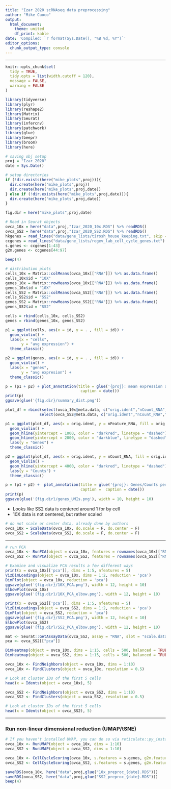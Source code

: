 ```yaml
---
title: "Izar 2020 scRNAseq data preprocessing"
author: "Mike Cuoco"
output:
  html_document:
    theme: united
    df_print: kable
date: 'Compiled: `r format(Sys.Date(), "%B %d, %Y")`'
editor_options: 
  chunk_output_type: console
---
```

***

```r
knitr::opts_chunk$set(
  tidy = TRUE,
  tidy.opts = list(width.cutoff = 120),
  message = FALSE,
  warning = FALSE
)
```

```r
library(tidyverse)
library(plyr)
library(reshape2)
library(Matrix)
library(Seurat)
library(infercnv)
library(patchwork)
library(glue)
library(beepr)
library(broom)
library(here)

# saving obj setup
proj = "Izar_2020"
date = Sys.Date()

# setup directories
if (!dir.exists(here("mike_plots",proj))){
  dir.create(here("mike_plots",proj))
  dir.create(here("mike_plots",proj,date))
} else if (!dir.exists(here("mike_plots",proj,date))){
  dir.create(here("mike_plots",proj,date))
}

fig.dir = here("mike_plots",proj,date)

# Read in Seurat objects
ovca_10x = here("data",proj,"Izar_2020_10x.RDS") %>% readRDS()
ovca_SS2 = here("data",proj,"Izar_2020_SS2.RDS") %>% readRDS()
hkgenes = read_lines("data/gene_lists/tirosh_house_keeping.txt", skip = 2)
ccgenes = read_lines("data/gene_lists/regev_lab_cell_cycle_genes.txt")
s.genes <- ccgenes[1:43]
g2m.genes <- ccgenes[44:97]

beep(4)
```


```r
# distribution plots
cells_10x = Matrix::colMeans(ovca_10x[["RNA"]]) %>% as.data.frame()
cells_10x$id = "10X"
genes_10x = Matrix::rowMeans(ovca_10x[["RNA"]]) %>% as.data.frame()
genes_10x$id = "10X"
cells_SS2 = Matrix::colMeans(ovca_SS2[["RNA"]]) %>% as.data.frame()
cells_SS2$id = "SS2"
genes_SS2 = Matrix::rowMeans(ovca_SS2[["RNA"]]) %>% as.data.frame()
genes_SS2$id = "SS2"

cells = rbind(cells_10x, cells_SS2)
genes = rbind(genes_10x, genes_SS2)

p1 = ggplot(cells, aes(x = id, y = . , fill = id)) + 
  geom_violin() +
  labs(x = "cells",
       y = "avg expression") +
  theme_classic()

p2 = ggplot(genes, aes(x = id, y = . , fill = id)) + 
  geom_violin() +
  labs(x = "genes",
       y = "avg expresion") +
  theme_classic()

p = (p1 + p2) + plot_annotation(title = glue('{proj}: mean expression across cells and genes'),
                                 caption = date())
print(p)
ggsave(glue('{fig.dir}/summary_dist.png'))

plot_df = rbind(select(ovca_10x@meta.data, c("orig.ident","nCount_RNA","nFeature_RNA")),
               select(ovca_SS2@meta.data, c("orig.ident","nCount_RNA","nFeature_RNA")))

p1 = ggplot(plot_df, aes(x = orig.ident, y = nFeature_RNA, fill = orig.ident)) + 
  geom_violin() + 
  geom_hline(yintercept = 1000, color = "darkred", linetype = "dashed") + 
  geom_hline(yintercept = 2000, color = "darkblue", linetype = "dashed") + 
  labs(y = "Genes") +
  theme_classic()

p2 = ggplot(plot_df, aes(x = orig.ident, y = nCount_RNA, fill = orig.ident)) + 
  geom_violin() + 
  geom_hline(yintercept = 4000, color = "darkred", linetype = "dashed") + 
  labs(y = "Counts") +
  theme_classic()

p = (p1 + p2) +  plot_annotation(title = glue('{proj}: Genes/Counts per cell'),
                                 caption =  caption = date())
print(p)
ggsave(glue('{fig.dir}/genes_UMIs.png'), width = 10, height = 10)
```

 - Looks like SS2 data is centered around 1 for by cell
 - 10X data is not centered, but rather scaled

```r
# do not scale or center data, already done by authors
ovca_10x = ScaleData(ovca_10x, do.scale = F, do.center = F)
ovca_SS2 = ScaleData(ovca_SS2, do.scale = F, do.center = F)
```

***

```r
# run PCA
ovca_10x <- RunPCA(object = ovca_10x, features = rownames(ovca_10x[["RNA"]]@data))
ovca_SS2 <- RunPCA(object = ovca_SS2, features = rownames(ovca_SS2[["RNA"]]@data))

# Examine and visualize PCA results a few different ways
print(x = ovca_10x[['pca']], dims = 1:5, nfeatures = 5)
VizDimLoadings(object = ovca_10x, dims = 1:2, reduction = 'pca')
DimPlot(object = ovca_10x, reduction = 'pca')
ggsave(glue('{fig.dir}/10X_PCA.png'), width = 12, height = 10)
ElbowPlot(ovca_10x)
ggsave(glue('{fig.dir}/10X_PCA_elbow.png'), width = 12, height = 10)

print(x = ovca_SS2[['pca']], dims = 1:5, nfeatures = 5)
VizDimLoadings(object = ovca_SS2, dims = 1:2, reduction = 'pca')
DimPlot(object = ovca_SS2, reduction = 'pca')
ggsave(glue('{fig.dir}/SS2_PCA.png'), width = 12, height = 10)
ElbowPlot(ovca_SS2)
ggsave(glue('{fig.dir}/SS2_PCA_elbow.png'), width = 12, height = 10)

mat <- Seurat::GetAssayData(ovca_SS2, assay = "RNA", slot = "scale.data")
pca <- ovca_SS2[["pca"]]

DimHeatmap(object = ovca_10x, dims = 1:15, cells = 500, balanced = TRUE)
DimHeatmap(object = ovca_SS2, dims = 1:15, cells = 500, balanced = TRUE)
```

```r
ovca_10x <- FindNeighbors(object = ovca_10x, dims = 1:10)
ovca_10x <- FindClusters(object = ovca_10x, resolution = 0.5)

# Look at cluster IDs of the first 5 cells
head(x = Idents(object = ovca_10x), 5)

ovca_SS2 <- FindNeighbors(object = ovca_SS2, dims = 1:10)
ovca_SS2 <- FindClusters(object = ovca_SS2, resolution = 0.5)

# Look at cluster IDs of the first 5 cells
head(x = Idents(object = ovca_SS2), 5)
```

***

### Run non-linear dimensional reduction (UMAP/tSNE)

```r
# If you haven't installed UMAP, you can do so via reticulate::py_install(packages = "umap-learn")
ovca_10x <- RunUMAP(object = ovca_10x, dims = 1:10)
ovca_SS2 <- RunUMAP(object = ovca_SS2, dims = 1:10)
```

```r
ovca_10x <- CellCycleScoring(ovca_10x, s.features = s.genes, g2m.features = g2m.genes, set.ident = TRUE)
ovca_SS2 <- CellCycleScoring(ovca_SS2, s.features = s.genes, g2m.features = g2m.genes, set.ident = TRUE)
```

```r
saveRDS(ovca_10x, here("data",proj,glue("10x_preproc_{date}.RDS")))
saveRDS(ovca_SS2, here("data",proj,glue("SS2_preproc_{date}.RDS")))
beep(4)
```

